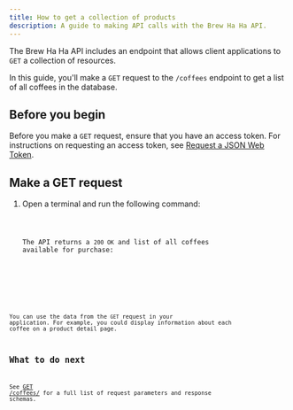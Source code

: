 ```yaml
---
title: How to get a collection of products
description: A guide to making API calls with the Brew Ha Ha API.
---
```




The Brew Ha Ha API includes an endpoint that allows client applications to `GET` a collection of resources. 

In this guide, you'll make a `GET` request to the `/coffees` endpoint to get a list of all coffees in the database. 

## Before you begin 

Before you make a `GET` request, ensure that you have an access token. For instructions on requesting an access token, see [Request a JSON Web Token](./api#request-a-json-web-token).

## Make a GET request

<Steps>

1. Open a terminal and run the following command:

   <Code code={get_request_collection} lang="shellscript" title="get_request_collection.sh" />

    The API returns a `200 OK` and list of all coffees available for purchase:

    <Code code={get_request_collection_response} lang="shellscript" title="get_request_collection_response.sh" />

</Steps>

You can use the data from the `GET` request in your application. For example, you could display information about each coffee on a product detail page.

## What to do next

See [GET /coffees/](/api-docs.html#tag/coffees/operation/retrieve_coffee) for a full list of request parameters and response schemas.